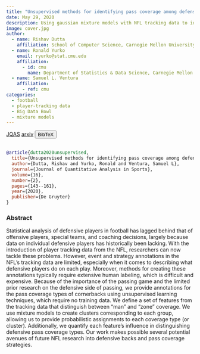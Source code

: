 ```yaml
---
title: "Unsupervised methods for identifying pass coverage among defensive backs with NFL player tracking data"
date: May 29, 2020
description: Using gaussian mixture models with NFL tracking data to identify man versus zone pass coverage
image: cover.jpg
author:
  - name: Rishav Dutta
    affiliation: School of Computer Science, Carnegie Mellon University
  - name: Ronald Yurko
    email: ryurko@stat.cmu.edu
    affiliation:
      - id: cmu
        name: Department of Statistics & Data Science, Carnegie Mellon University
  - name: Samuel L. Ventura
    affiliation:
      - ref: cmu
categories:
  - football
  - player-tracking data
  - Big Data Bowl
  - mixture models
---
```


<a href="https://www.degruyter.com/document/doi/10.1515/jqas-2020-0017/html?lang=en" target="_blank" rel="noopener noreferrer" class="bi-bank btn btn-primary" role="button"> JQAS</a>
<a href="https://arxiv.org/abs/1906.11373" target="_blank" rel="noopener noreferrer" class="bi-file-earmark-text-fill btn btn-warning" role="button"> arxiv</a>
<!-- BibTeX -->
<button class="btn btn-info" type="button" data-bs-toggle="collapse" data-bs-target="#dutta2020unsupervised" aria-expanded="false" aria-controls="dutta2020unsupervised">
  BibTeX
</button>
<div class="collapse" id="dutta2020unsupervised">
  <br>
  <div class="card card-body">
```bibtex
@article{dutta2020unsupervised,
  title={Unsupervised methods for identifying pass coverage among defensive backs with NFL player tracking data},
  author={Dutta, Rishav and Yurko, Ronald and Ventura, Samuel L},
  journal={Journal of Quantitative Analysis in Sports},
  volume={16},
  number={2},
  pages={143--161},
  year={2020},
  publisher={De Gruyter}
}
```
  </div>
</div>


### Abstract

Statistical analysis of defensive players in football has lagged behind that of offensive players, special teams, and coaching decisions, largely because data on individual defensive players has historically been lacking. With the introduction of player tracking data from the NFL, researchers can now tackle these problems. However, event and strategy annotations in the NFL’s tracking data are limited, especially when it comes to describing what defensive players do on each play. Moreover, methods for creating these annotations typically require extensive human labeling, which is difficult and expensive. Because of the importance of the passing game and the limited prior research on the defensive side of passing, we provide annotations for the pass coverage types of cornerbacks using unsupervised learning techniques, which require no training data. We define a set of features from the tracking data that distinguish between “man” and “zone” coverage. We use mixture models to create clusters corresponding to each group, allowing us to provide probabilistic assignments to each coverage type (or cluster). Additionally, we quantify each feature’s influence in distinguishing defensive pass coverage types. Our work makes possible several potential avenues of future NFL research into defensive backs and pass coverage strategies.



